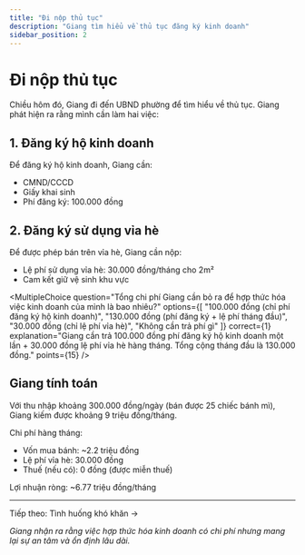```yaml
---
title: "Đi nộp thủ tục"
description: "Giang tìm hiểu về thủ tục đăng ký kinh doanh"
sidebar_position: 2
---
```



# Đi nộp thủ tục

Chiều hôm đó, Giang đi đến UBND phường để tìm hiểu về thủ tục. Giang phát hiện ra rằng mình cần làm hai việc:

## 1. Đăng ký hộ kinh doanh

Để đăng ký hộ kinh doanh, Giang cần:
- CMND/CCCD
- Giấy khai sinh
- Phí đăng ký: 100.000 đồng

## 2. Đăng ký sử dụng vỉa hè

Để được phép bán trên vỉa hè, Giang cần nộp:
- <Tooltip conceptId="le-phi-via-he">Lệ phí sử dụng vỉa hè</Tooltip>: 30.000 đồng/tháng cho 2m²
- Cam kết giữ vệ sinh khu vực

<MultipleChoice
  question="Tổng chi phí Giang cần bỏ ra để hợp thức hóa việc kinh doanh của mình là bao nhiêu?"
  options={[
    "100.000 đồng (chỉ phí đăng ký hộ kinh doanh)",
    "130.000 đồng (phí đăng ký + lệ phí tháng đầu)",
    "30.000 đồng (chỉ lệ phí vỉa hè)",
    "Không cần trả phí gì"
  ]}
  correct={1}
  explanation="Giang cần trả 100.000 đồng phí đăng ký hộ kinh doanh một lần + 30.000 đồng lệ phí vỉa hè hàng tháng. Tổng cộng tháng đầu là 130.000 đồng."
  points={15}
/>

## Giang tính toán

Với thu nhập khoảng 300.000 đồng/ngày (bán được 25 chiếc bánh mì), Giang kiếm được khoảng 9 triệu đồng/tháng.

Chi phí hàng tháng:
- Vốn mua bánh: ~2.2 triệu đồng
- Lệ phí vỉa hè: 30.000 đồng
- <Tooltip conceptId="thue-ho-kinh-doanh">Thuế (nếu có)</Tooltip>: 0 đồng (được miễn thuế)

Lợi nhuận ròng: ~6.77 triệu đồng/tháng

---

<div style={{textAlign: 'center', margin: '2rem 0'}}>
  <Link to="/course-tax/characters/giang-ban-hang-rong/tinh-huong-kho-khan" className="button button--primary">
    Tiếp theo: Tình huống khó khăn →
  </Link>
</div>

*Giang nhận ra rằng việc hợp thức hóa kinh doanh có chi phí nhưng mang lại sự an tâm và ổn định lâu dài.*